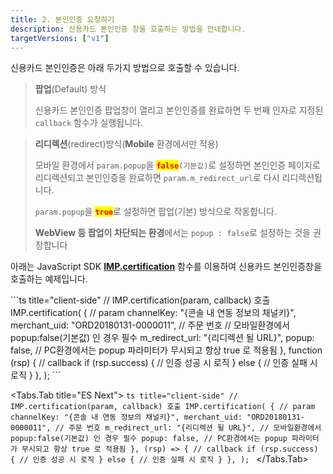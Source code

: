 ```yaml
---
title: 2. 본인인증 요청하기
description: 신용카드 본인인증 창을 호출하는 방법을 안내합니다.
targetVersions: ["v1"]
---
```



신용카드 본인인증은 아래 두가지 방법으로 호출할 수 있습니다.

> **팝업**(Default) 방식
>
> 신용카드 본인인증 팝업창이 열리고 본인인증를 완료하면 두 번째 인자로 지정된 `callback` 함수가 실행됩니다.

> **리디렉션**(redirect)방식(**Mobile** 환경에서만 적용)
>
> 모바일 환경에서 `param.popup`을 <mark style="color:red;">**`false`**</mark>`(기본값)`로 설정하면 본인인증 페이지로 리디렉션되고 본인인증을 완료하면 `param.m_redirect_url`로 다시 리디렉션됩니다.
>
> `param.popup`을 <mark style="color:red;">**`true`**</mark>로 설정하면 팝업(기본) 방식으로 작동합니다.
>
> **WebView 등 팝업이 차단되는 환경**에서는 `popup : false`로 설정하는 것을 권장합니다

아래는 JavaScript SDK [**IMP.certification**](/sdk/ko/v1-sdk/javascript-sdk/cft) 함수를 이용하여 신용카드
본인인증창을 호출하는 예제입니다.

<Tabs>
  <Tabs.Tab title="JavaScript">
    ```ts title="client-side"
    // IMP.certification(param, callback) 호출
    IMP.certification(
      {
        // param
        channelKey: "{콘솔 내 연동 정보의 채널키}",
        merchant_uid: "ORD20180131-0000011", // 주문 번호
        // 모바일환경에서 popup:false(기본값) 인 경우 필수
        m_redirect_url: "{리디렉션 될 URL}",
        popup: false, // PC환경에서는 popup 파라미터가 무시되고 항상 true 로 적용됨
      },
      function (rsp) {
        // callback
        if (rsp.success) {
          // 인증 성공 시 로직
        } else {
          // 인증 실패 시 로직
        }
      },
    );
    ```
  </Tabs.Tab>

  <Tabs.Tab title="ES Next">
    ```ts title="client-side"
    // IMP.certification(param, callback) 호출
    IMP.certification(
      {
        // param
        channelKey: "{콘솔 내 연동 정보의 채널키}",
        merchant_uid: "ORD20180131-0000011", // 주문 번호
        m_redirect_url: "{리디렉션 될 URL}", // 모바일환경에서 popup:false(기본값) 인 경우 필수
        popup: false, // PC환경에서는 popup 파라미터가 무시되고 항상 true 로 적용됨
      },
      (rsp) => {
        // callback
        if (rsp.success) {
          // 인증 성공 시 로직
        } else {
          // 인증 실패 시 로직
        }
      },
    );
    ```
  </Tabs.Tab>
</Tabs>
